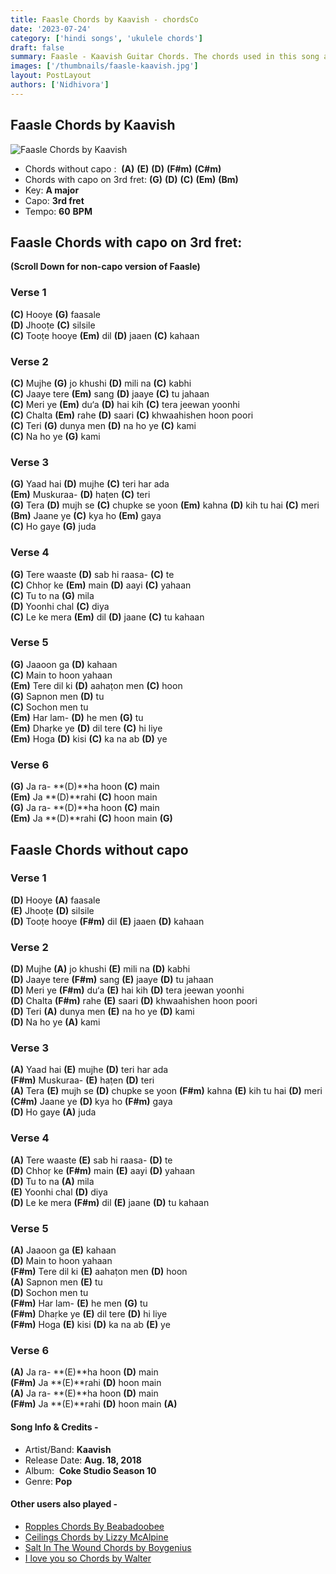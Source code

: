 ```yaml
---
title: Faasle Chords by Kaavish - chordsCo
date: '2023-07-24'
category: ['hindi songs', 'ukulele chords']
draft: false
summary: Faasle - Kaavish Guitar Chords. The chords used in this song are (E) (D) (F#m) (A) (C#m). The key of this song is A. capo on 3rd fret.
images: ['/thumbnails/faasle-kaavish.jpg']
layout: PostLayout
authors: ['Nidhivora']
---
```


## Faasle Chords by Kaavish

![Faasle Chords by Kaavish](/thumbnails/faasle-kaavish.jpg)

- Chords without capo :  **(A)** **(E)** **(D)** **(F#m)** **(C#m)**
- Chords with capo on 3rd fret: **(G)** **(D)** **(C)** **(Em)** **(Bm)**
- Key: **A major**
- Capo: **3rd fret**
- Tempo: **60** **BPM**

## Faasle Chords with capo on 3rd fret:

**(Scroll Down for non-capo version of Faasle)**

### Verse 1

**(C)** Hooye **(G)** faasale\
**(D)** Jhooṭe **(C)** silsile\
**(C)** Tooṭe hooye **(Em)** dil **(D)** jaaen **(C)** kahaan

### Verse 2

**(C)** Mujhe **(G)** jo khushi **(D)** mili na **(C)** kabhi\
**(C)** Jaaye tere **(Em)** sang **(D)** jaaye **(C)** tu jahaan\
**(C)** Meri ye **(Em)** du‘a **(D)** hai kih **(C)** tera jeewan yoonhi\
**(C)** Chalta **(Em)** rahe **(D)** saari **(C)** khwaahishen hoon poori\
**(C)** Teri **(G)** dunya men **(D)** na ho ye **(C)** kami\
**(C)** Na ho ye **(G)** kami

### Verse 3

**(G)** Yaad hai **(D)** mujhe **(C)** teri har ada\
**(Em)** Muskuraa- **(D)** haṭen **(C)** teri\
**(G)** Tera **(D)** mujh se **(C)** chupke se yoon **(Em)** kahna **(D)** kih tu hai **(C)** meri\
**(Bm)** Jaane ye **(C)** kya ho **(Em)** gaya\
**(C)** Ho gaye **(G)** juda

### Verse 4

**(G)** Tere waaste **(D)** sab hi raasa- **(C)** te\
**(C)** Chhoṛ ke **(Em)** main **(D)** aayi **(C)** yahaan\
**(C)** Tu to na **(G)** mila\
**(D)** Yoonhi chal **(C)** diya\
**(C)** Le ke mera **(Em)** dil **(D)** jaane **(C)** tu kahaan

### Verse 5

**(G)** Jaaoon ga **(D)** kahaan\
**(C)** Main to hoon yahaan\
**(Em)** Tere dil ki **(D)** aahaṭon men **(C)** hoon\
**(G)** Sapnon men **(D)** tu\
**(C)** Sochon men tu\
**(Em)** Har lam- **(D)** he men **(G)** tu\
**(Em)** Dhaṛke ye **(D)** dil tere **(C)** hi liye\
**(Em)** Hoga **(D)** kisi **(C)** ka na ab **(D)** ye

### Verse 6

**(G)** Ja ra- **(D)**ha hoon **(C)** main\
**(Em)** Ja **(D)**rahi **(C)** hoon main\
**(G)** Ja ra- **(D)**ha hoon **(C)** main\
**(Em)** Ja **(D)**rahi **(C)** hoon main **(G)**

## Faasle Chords without capo

### Verse 1

**(D)** Hooye **(A)** faasale\
**(E)** Jhooṭe **(D)** silsile\
**(D)** Tooṭe hooye **(F#m)** dil **(E)** jaaen **(D)** kahaan

### Verse 2

**(D)** Mujhe **(A)** jo khushi **(E)** mili na **(D)** kabhi\
**(D)** Jaaye tere **(F#m)** sang **(E)** jaaye **(D)** tu jahaan\
**(D)** Meri ye **(F#m)** du‘a **(E)** hai kih **(D)** tera jeewan yoonhi\
**(D)** Chalta **(F#m)** rahe **(E)** saari **(D)** khwaahishen hoon poori\
**(D)** Teri **(A)** dunya men **(E)** na ho ye **(D)** kami\
**(D)** Na ho ye **(A)** kami

### Verse 3

**(A)** Yaad hai **(E)** mujhe **(D)** teri har ada\
**(F#m)** Muskuraa- **(E)** haṭen **(D)** teri\
**(A)** Tera **(E)** mujh se **(D)** chupke se yoon **(F#m)** kahna **(E)** kih tu hai **(D)** meri\
**(C#m)** Jaane ye **(D)** kya ho **(F#m)** gaya\
**(D)** Ho gaye **(A)** juda

### Verse 4

**(A)** Tere waaste **(E)** sab hi raasa- **(D)** te\
**(D)** Chhoṛ ke **(F#m)** main **(E)** aayi **(D)** yahaan\
**(D)** Tu to na **(A)** mila\
**(E)** Yoonhi chal **(D)** diya\
**(D)** Le ke mera **(F#m)** dil **(E)** jaane **(D)** tu kahaan

### Verse 5

**(A)** Jaaoon ga **(E)** kahaan\
**(D)** Main to hoon yahaan\
**(F#m)** Tere dil ki **(E)** aahaṭon men **(D)** hoon\
**(A)** Sapnon men **(E)** tu\
**(D)** Sochon men tu\
**(F#m)** Har lam- **(E)** he men **(G)** tu\
**(F#m)** Dhaṛke ye **(E)** dil tere **(D)** hi liye\
**(F#m)** Hoga **(E)** kisi **(D)** ka na ab **(E)** ye

### Verse 6

**(A)** Ja ra- **(E)**ha hoon **(D)** main\
**(F#m)** Ja **(E)**rahi **(D)** hoon main\
**(A)** Ja ra- **(E)**ha hoon **(D)** main\
**(F#m)** Ja **(E)**rahi **(D)** hoon main **(A)**

#### Song Info & Credits -

- Artist/Band: **Kaavish**
- Release Date: **Aug. 18, 2018**
- Album:  **Coke Studio Season 10**
- Genre: **Pop**

#### Other users also played -

- [Ropples Chords By Beabadoobee](https://www.chordsco.com/chords/ripples-chords-by-beabadoobee)
- [Ceilings Chords by Lizzy McAlpine](https://www.chordsco.com/chords/ceilings-chords-by-lizzy-mcalpine)
- [Salt In The Wound Chords by Boygenius](https://www.chordsco.com/chords/salt-in-the-wound-chords-by-boygenius)
- [I love you so Chords by Walter](https://www.chordsco.com/chords/i-love-you-so-chords-by-walter)

